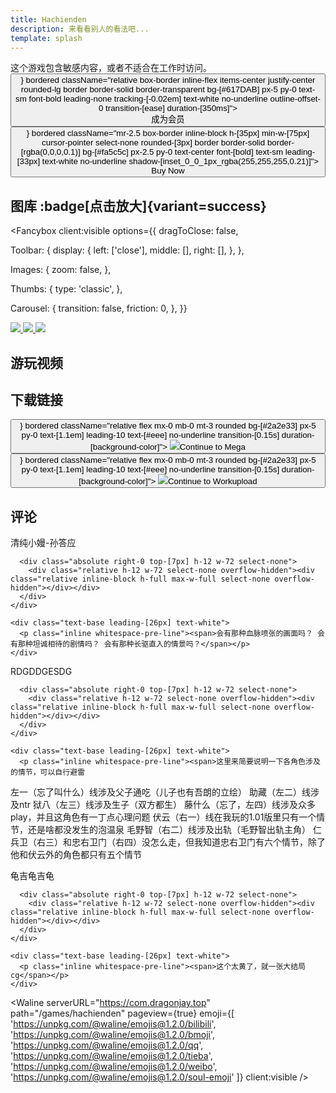 ```yaml
---
title: Hachienden
description: 来看看别人的看法吧...
template: splash
---
```




<Aside type="caution" title="当心！">
  这个游戏包含敏感内容，或者不适合在工作时访问。
</Aside>

<div class="my-2 flex gap-2">

<Link client:visible color="foreground" href="https://www.patreon.com/tsukumon" target="_blank">
<Button client:visible aria-disabled="false" type="button" startContent={<PhPatreonLogoDuotone client:visible/>} bordered className="relative box-border inline-flex items-center justify-center rounded-lg border border-solid border-transparent bg-[#617DAB] px-5 py-0 text-sm font-bold leading-none tracking-[-0.02em] text-white no-underline outline-offset-0 transition-[ease] duration-[350ms]">
  <div class="visible mx-0 my-auto flex itemts-cener justify-center gap-x-1 p-0"><div class="mx-0 my-2.5 flex h-full flex-col items-center justify-center whitespace-nowrap p-0">成为会员</div></div>
</Button>
</Link>

<Link client:visible color="foreground" href="https://tsukumon.itch.io/hachienden/purchase" target="_blank">
<Button client:visible aria-disabled="false" type="button" startContent={<PhPatreonLogoDuotone client:visible/>} bordered className="mr-2.5 box-border inline-block h-[35px] min-w-[75px] cursor-pointer select-none rounded-[3px] border border-solid border-[rgba(0,0,0,0.1)] bg-[#fa5c5c] px-2.5 py-0 text-center font-[bold] text-sm leading-[33px] text-white no-underline shadow-[inset_0_0_1px_rgba(255,255,255,0.21)]">
  Buy Now
</Button>
</Link>

</div>

## 图库 :badge[点击放大]{variant=success}

<Fancybox
client:visible
  options={{
    dragToClose: false,

  Toolbar: {
    display: {
      left: ['close'],
      middle: [],
      right: [],
    },
  },

  Images: {
    zoom: false,
  },

  Thumbs: {
    type: 'classic',
  },

  Carousel: {
    transition: false,
    friction: 0,
  },
  }}
>
<div className="grid grid-cols-3 gap-4 max-w-xl mx-auto p-10">
  <a data-fancybox="gallery" href="https://lipsum.app/id/46/1600x1200">
          <img class="rounded" src="https://lipsum.app/id/46/200x150" />
        </a>
        <a data-fancybox="gallery" href="https://lipsum.app/id/47/1600x1200">
          <img class="rounded" src="https://lipsum.app/id/47/200x150" />
        </a>
        <a data-fancybox="gallery" href="https://lipsum.app/id/51/1600x1200">
          <img class="rounded" src="https://lipsum.app/id/51/200x150" />
        </a>
        </div>
</Fancybox>

## 游玩视频

<LinkPreview id="https://www.bilibili.com/video/BV1Lp4y1a7sP/" />

<LinkPreview id="https://www.bilibili.com/video/BV1rK4y1d7i6/" />

## 下载链接

<div class="my-2 flex gap-2">

<Link client:visible color="foreground" href="https://mega.nz/#!ITknmDJL!2HLq-uUP5fZWjCneMEol8MkWI8SzjajkVQxKT8wolt8" target="_blank">
<Button client:visible aria-disabled="false" type="button" startContent={<PhPatreonLogoDuotone client:visible/>} bordered className="relative flex mx-0 mb-0 mt-3 rounded bg-[#2a2e33] px-5 py-0 text-[1.1em] leading-10 text-[#eee] no-underline transition-[0.15s] duration-[background-color]">
  <Image client:visible src="https://t2.gstatic.cn/faviconV2?client=SOCIAL&type=FAVICON&fallback_opts=TYPE,SIZE,URL&url=https://mega.nz&size=16" className="relative top-0.5 my-0 ml-0 mr-2" /><span>Continue to Mega</span>
</Button>
</Link>

<Link client:visible color="foreground" href="https://workupload.com/file/fyDCabbAUt9" target="_blank">
<Button client:visible aria-disabled="false" type="button" startContent={<PhPatreonLogoDuotone client:visible/>} bordered className="relative flex mx-0 mb-0 mt-3 rounded bg-[#2a2e33] px-5 py-0 text-[1.1em] leading-10 text-[#eee] no-underline transition-[0.15s] duration-[background-color]">
  <Image client:visible src="https://t2.gstatic.cn/faviconV2?client=SOCIAL&type=FAVICON&fallback_opts=TYPE,SIZE,URL&url=https://workupload.com&size=16" className="relative top-0.5 my-0 ml-0 mr-2" /><span>Continue to Workupload</span>
</Button>
</Link>

</div>

## 评论

<div class="relative pl-20 pt-[22px]">
  <Link client:visible target="_blank" href="//space.bilibili.com/382558623" className="absolute left-5 top-[22px] h-12 w-12 origin-[left_top] scale-100">
    <div id="canvas" class="pointer-events-none absolute left-2/4 top-2/4 -translate-x-2/4 -translate-y-2/4">
      <div class="absolute inset-0">
        <div class="absolute left-2/4 top-2/4 isolate h-12 w-12 -translate-x-2/4 -translate-y-2/4 overflow-hidden rounded-[50%] opacity-100"><div class="isolate h-full w-full overflow-hidden bg-cover bg-center bg-no-repeat"></div></div>
      </div>
      <div class="absolute inset-0">
        <div class="absolute left-2/4 top-2/4 isolate h-12 w-12 -translate-x-2/4 -translate-y-2/4 overflow-hidden rounded-[50%] opacity-100">
          <div class="isolate h-full w-full overflow-hidden bg-cover bg-center bg-no-repeat">
            <picture
              ><source type="image/avif" srcset="//i0.hdslb.com/bfs/face/e733eb4e61dbc47dd6d722aaa9f6e448d893e3a7.jpg@96w_96h_1c_1s.avif" />
              <Avatar client:visible name="清纯" /></picture>
          </div>
        </div>
      </div>
    </div>
  </Link>
  <div class="w-full">
    <div class="mb-1">
      <div class="inline-flex items-center">
        <slot></slot>
        <div class="text-sm font-medium text-white">
          <Link client:visible target="_blank" href="//space.bilibili.com/382558623">清纯小嫚-孙答应</Link>
        </div>
      </div>

      <div class="absolute right-0 top-[7px] h-12 w-72 select-none">
        <div class="relative h-12 w-72 select-none overflow-hidden"><div class="relative inline-block h-full max-w-full select-none overflow-hidden"></div></div>
      </div>
    </div>

    <div class="text-base leading-[26px] text-white">
      <p class="inline whitespace-pre-line"><span>会有那种血脉喷张的画面吗？ 会有那种坦诚相待的剧情吗？ 会有那种长驱直入的情景吗？</span></p>
    </div>
  </div>
</div>

<div class="relative pl-20 pt-[22px]">
  <Link client:visible target="_blank" href="//space.bilibili.com/228938884" className="absolute left-5 top-[22px] h-12 w-12 origin-[left_top] scale-100">
    <div id="canvas" class="pointer-events-none absolute left-2/4 top-2/4 -translate-x-2/4 -translate-y-2/4">
      <div class="absolute inset-0">
        <div class="absolute left-2/4 top-2/4 isolate h-12 w-12 -translate-x-2/4 -translate-y-2/4 overflow-hidden rounded-[50%] opacity-100"><div class="isolate h-full w-full overflow-hidden bg-cover bg-center bg-no-repeat"></div></div>
      </div>
      <div class="absolute inset-0">
        <div class="absolute left-2/4 top-2/4 isolate h-12 w-12 -translate-x-2/4 -translate-y-2/4 overflow-hidden rounded-[50%] opacity-100">
          <div class="isolate h-full w-full overflow-hidden bg-cover bg-center bg-no-repeat">
            <picture
              ><source type="image/avif" srcset="//i0.hdslb.com/bfs/face/e733eb4e61dbc47dd6d722aaa9f6e448d893e3a7.jpg@96w_96h_1c_1s.avif" />
              <Avatar client:visible name="RD" /></picture>
          </div>
        </div>
      </div>
    </div>
  </Link>
  <div class="w-full">
    <div class="mb-1">
      <div class="inline-flex items-center">
        <slot></slot>
        <div class="text-sm font-medium text-white">
          <Link client:visible target="_blank" href="//space.bilibili.com/228938884">RDGDDGESDG</Link>
        </div>
      </div>

      <div class="absolute right-0 top-[7px] h-12 w-72 select-none">
        <div class="relative h-12 w-72 select-none overflow-hidden"><div class="relative inline-block h-full max-w-full select-none overflow-hidden"></div></div>
      </div>
    </div>

    <div class="text-base leading-[26px] text-white">
      <p class="inline whitespace-pre-line"><span>这里来简要说明一下各角色涉及的情节，可以自行避雷
左一（忘了叫什么）线涉及父子通吃（儿子也有吾朗的立绘）
助藏（左二）线涉及ntr
狱八（左三）线涉及生子（双方都生）
藤什么（忘了，左四）线涉及众多play，并且这角色有一丁点心理问题
伏云（右一）线在我玩的1.01版里只有一个情节，还是啥都没发生的泡温泉
毛野智（右二）线涉及出轨（毛野智出轨主角）
仁兵卫（右三）和忠右卫门（右四）没怎么走，但我知道忠右卫门有六个情节，除了他和伏云外的角色都只有五个情节</span></p>
    </div>
  </div>
</div>

<div class="relative pl-20 pt-[22px]">
  <Link client:visible target="_blank" href="//space.bilibili.com/10870156" className="absolute left-5 top-[22px] h-12 w-12 origin-[left_top] scale-100">
    <div id="canvas" class="pointer-events-none absolute left-2/4 top-2/4 -translate-x-2/4 -translate-y-2/4">
      <div class="absolute inset-0">
        <div class="absolute left-2/4 top-2/4 isolate h-12 w-12 -translate-x-2/4 -translate-y-2/4 overflow-hidden rounded-[50%] opacity-100"><div class="isolate h-full w-full overflow-hidden bg-cover bg-center bg-no-repeat"></div></div>
      </div>
      <div class="absolute inset-0">
        <div class="absolute left-2/4 top-2/4 isolate h-12 w-12 -translate-x-2/4 -translate-y-2/4 overflow-hidden rounded-[50%] opacity-100">
          <div class="isolate h-full w-full overflow-hidden bg-cover bg-center bg-no-repeat">
            <picture
              ><source type="image/avif" srcset="//i0.hdslb.com/bfs/face/e733eb4e61dbc47dd6d722aaa9f6e448d893e3a7.jpg@96w_96h_1c_1s.avif" />
              <Avatar client:visible name="龟吉" /></picture>
          </div>
        </div>
      </div>
    </div>
  </Link>
  <div class="w-full">
    <div class="mb-1">
      <div class="inline-flex items-center">
        <slot></slot>
        <div class="text-sm font-medium text-white">
          <Link client:visible target="_blank" href="//space.bilibili.com/10870156">龟吉龟吉龟</Link>
        </div>
      </div>

      <div class="absolute right-0 top-[7px] h-12 w-72 select-none">
        <div class="relative h-12 w-72 select-none overflow-hidden"><div class="relative inline-block h-full max-w-full select-none overflow-hidden"></div></div>
      </div>
    </div>

    <div class="text-base leading-[26px] text-white">
      <p class="inline whitespace-pre-line"><span>这个太黄了，就一张大结局cg</span></p>
    </div>
  </div>
</div>

<Waline serverURL="https://com.dragonjay.top" path="/games/hachienden" pageview={true} emoji={[
          'https://unpkg.com/@waline/emojis@1.2.0/bilibili',
          'https://unpkg.com/@waline/emojis@1.2.0/bmoji',
          'https://unpkg.com/@waline/emojis@1.2.0/qq',
          'https://unpkg.com/@waline/emojis@1.2.0/tieba',
          'https://unpkg.com/@waline/emojis@1.2.0/weibo',
          'https://unpkg.com/@waline/emojis@1.2.0/soul-emoji'
        ]} client:visible />